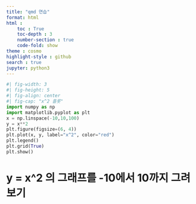 ```yaml
---
title: "qmd 연습"
format: html
html : 
    toc : True
    toc-depth : 3
    number-section : true
    code-fold: show
theme : cosmo
highlight-style : github
search : true
jupyter: python3
---
```

```python
#| fig-width: 3
#| fig-height: 5
#| fig-align: center
#| fig-cap: "x^2 플롯"
import numpy as np
import matplotlib.pyplot as plt 
x = np.linspace(-10,10,100)
y = x**2
plt.figure(figsize=(6, 4))
plt.plot(x, y, label="x^2", color="red")
plt.legend()
plt.grid(True)
plt.show()

```

# y = x^2 의 그래프를 -10에서 10까지 그려보기 
